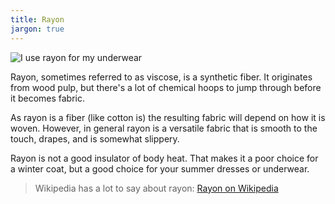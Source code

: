 ```yaml
---
title: Rayon
jargon: true
---
```


![I use rayon for my underwear](rayon.jpg)

Rayon, sometimes referred to as viscose, is a synthetic fiber.
It originates from wood pulp, but there's a lot of chemical hoops to jump through before it becomes fabric.

As rayon is a fiber (like cotton is) the resulting fabric will depend on how it is woven.
However, in general rayon is a versatile fabric that is smooth to the touch, drapes, and is somewhat slippery.

Rayon is not a good insulator of body heat.
That makes it a poor choice for a winter coat, but a good choice for your summer dresses or underwear.

> Wikipedia has a lot to say about rayon: [Rayon on Wikipedia](http://en.wikipedia.org/wiki/Rayon)

